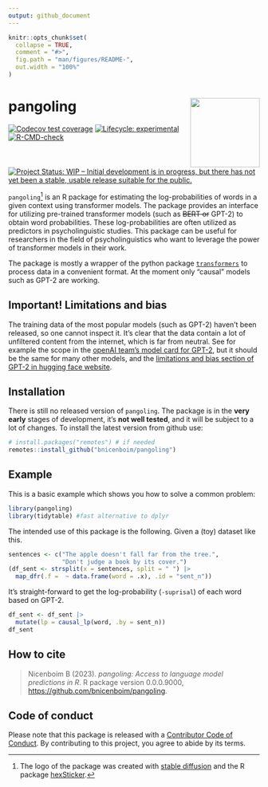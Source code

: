 ```yaml
---
output: github_document
---
```


```r
knitr::opts_chunk$set(
  collapse = TRUE,
  comment = "#>",
  fig.path = "man/figures/README-",
  out.width = "100%"
)
```

# pangoling <a href="http://bruno.nicenboim.me/pangoling/"><img src="man/figures/logo.png" align="right" height="139" /></a>

<!-- badges: start -->
[![Codecov test coverage](https://codecov.io/gh/bnicenboim/pangoling/branch/main/graph/badge.svg)](https://app.codecov.io/gh/bnicenboim/pangoling?branch=main)
[![Lifecycle: experimental](https://img.shields.io/badge/lifecycle-experimental-orange.svg)](https://lifecycle.r-lib.org/articles/stages.html#experimental)
 [![R-CMD-check](https://github.com/bnicenboim/pangoling/actions/workflows/R-CMD-check.yaml/badge.svg)](https://github.com/bnicenboim/pangoling/actions/workflows/R-CMD-check.yaml) 
[![Project Status: WIP – Initial development is in progress, but there has not yet been a stable, usable release suitable for the public.](https://www.repostatus.org/badges/latest/wip.svg)](https://www.repostatus.org/#wip)
<!-- badges: end -->


`pangoling`^[The logo of the package was created with [stable diffusion ](https://huggingface.co/spaces/stabilityai/stable-diffusion) and the R package [hexSticker](https://github.com/GuangchuangYu/hexSticker).] is an R package for estimating the log-probabilities of words in a given context using transformer models. The package provides an interface for utilizing pre-trained transformer models (such as ~~BERT or~~ GPT-2) to obtain word probabilities.  These log-probabilities are often utilized as predictors in psycholinguistic studies. This package can be useful for researchers in the field of psycholinguistics who want to leverage the power of transformer models in their work.

The package is mostly a wrapper of the python package [`transformers`](https://pypi.org/project/transformers/) to process data in a convenient format. At the moment only "causal" models such as GPT-2 are working.



## Important! Limitations and bias

The training data of the most popular models (such as GPT-2) haven't been released, so one cannot inspect it. It's clear that the data contain a lot of unfiltered content from the internet, which is far from neutral. See for example the scope in the [openAI team's model card for GPT-2](https://github.com/openai/gpt-2/blob/master/model_card.md#out-of-scope-use-cases), but it should be the same for many other models, and the [limitations and bias section of GPT-2 in hugging face website](https://huggingface.co/gpt2).

## Installation

There is still no released version of `pangoling`. The package is in the **very early** stages of development, it's **not well tested**, and it will be subject to a lot of changes. To install the latest version from github use:

```r
# install.packages("remotes") # if needed
remotes::install_github("bnicenboim/pangoling")
```

## Example

This is a basic example which shows you how to solve a common problem:

```r
library(pangoling)
library(tidytable) #fast alternative to dplyr
```

The intended use of this package is the following. Given a (toy) dataset like this.

```r
sentences <- c("The apple doesn't fall far from the tree.", 
               "Don't judge a book by its cover.")
(df_sent <- strsplit(x = sentences, split = " ") |> 
  map_dfr(.f =  ~ data.frame(word = .x), .id = "sent_n"))
```

It's straight-forward to get the log-probability (`-suprisal`) of each word based on GPT-2.

```r
df_sent <- df_sent |>
  mutate(lp = causal_lp(word, .by = sent_n))
df_sent
```


## How to cite

> Nicenboim B (2023). _pangoling: Access to
>  language model predictions in R_. R package
>  version 0.0.0.9000,
>  <https://github.com/bnicenboim/pangoling>.

## Code of conduct

Please note that this package is released with a [Contributor
Code of Conduct](https://ropensci.org/code-of-conduct/). 
By contributing to this project, you agree to abide by its terms.
